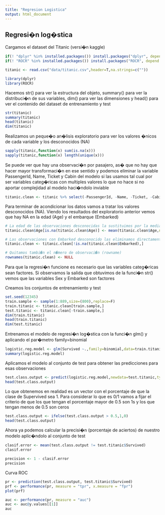 ---
title: "Regresion Logistica"
output: html_document
---

## Regresi�n log�stica
Cargamos el dataset del Titanic (versi�n kaggle)
```{r}

if(! "dplyr" %in% installed.packages()) install.packages("dplyr", depend = TRUE)
if(! "ROCR" %in% installed.packages()) install.packages("ROCR", depend = TRUE)

titanic <- read.csv("data/titanic.csv",header=T,na.strings=c(""))

library(dplyr)
library(ROCR)

```

Hacemos str() para ver la estructura del objeto, summary() para ver la distribuci�n de sus variables, dim() para ver las dimensiones y head() para ver el contenido del dataset de entrenamiento y test
```{r}
str(titanic)
summary(titanic)
head(titanic)
dim(titanic)
```

Realizamos un peque�o an�lisis exploratorio para ver los valores �nicos de cada variable y los desconocidos (NA) 
```{r}

sapply(titanic,function(x) sum(is.na(x)))
sapply(titanic,function(x) length(unique(x)))

```

Se puede ver que hay una observaci�n por pasajero, as� que no hay que hacer mayor transformaci�n en ese sentido y podemos eliminar la variable PassengerId, Name, Ticket y Cabin del modelo si las usamos tal cual por ser variables categ�ricas con multiples valores lo que no hace si no aportar complejidad al modelo haci�ndolo inviable
```{r}
titanic.clean <- titanic %>% select(-PassengerId, -Name, -Ticket, -Cabin)

```

Para terminar de acondicionar los datos vamos a tratar los valores desconocidos (NA). Viendo los resultados del exploratorio anterior vemos que hay NA en la edad (Age) y el embarque (Embarked)
```{r}
# La edad de las observaciones desconocidas la sustituimos por la media
titanic.clean$Age[is.na(titanic.clean$Age)] <- mean(titanic.clean$Age,na.rm=T)

# Las observaciones con Embarked desconocido las eliminamos directamente
titanic.clean <- titanic.clean[!is.na(titanic.clean$Embarked),]

# Quitamos tambi�n el n�mero de observaci�n (rowname)
rownames(titanic.clean) <- NULL

```


Para que la regresi�n funcione es necesario que las variables categ�ricas sean factores. Si observamos la salida que obtuvimos de la funci�n str() vemos que las variables Sex y Embarked son factores

Creamos los conjuntos de entrenamiento y test
```{r}
set.seed(12345)
train.sample <- sample(1:889,size=(800),replace=F)
train.titanic <- titanic.clean[train.sample,]
test.titanic <- titanic.clean[-train.sample,]
dim(train.titanic)
head(train.titanic)
dim(test.titanic)

```


Entrenamos el modelo de regresi�n log�stica con la funci�n glm() y aplicando el par�metro family=binomial
```{r}

logistic.reg.model <- glm(Survived ~.,family=binomial,data=train.titanic)
summary(logistic.reg.model)

```


Aplicamos el modelo al conjunto de test para obtener las predicciones para esas observaciones
```{r}

test.class.output <- predict(logistic.reg.model,newdata=test.titanic,type='response')
head(test.class.output)

```

Lo que obtenemos en realidad es un vector con el porcentaje de que la clase de Supervived sea 1. Para considerar lo que es 0/1 vamos a fijar el criterio de que los que tengan el porcentaje mayor de 0.5 son 1s y los que tengan menos de 0.5 son ceros

```{r}

test.class.output <- ifelse(test.class.output > 0.5,1,0)
head(test.class.output)

```

Ahora ya podemos calcular la precisi�n (porcentaje de aciertos) de nuestro modelo aplic�ndolo al conjunto de test
```{r}

clasif.error <- mean(test.class.output != test.titanic$Survived)
clasif.error

precision <- 1 - clasif.error
precision

```


Curva ROC
```{r}

pr <- prediction(test.class.output, test.titanic$Survived)
prf <- performance(pr, measure = "tpr", x.measure = "fpr")
plot(prf)

auc <- performance(pr, measure = "auc")
auc <- auc@y.values[[1]]
auc


```





